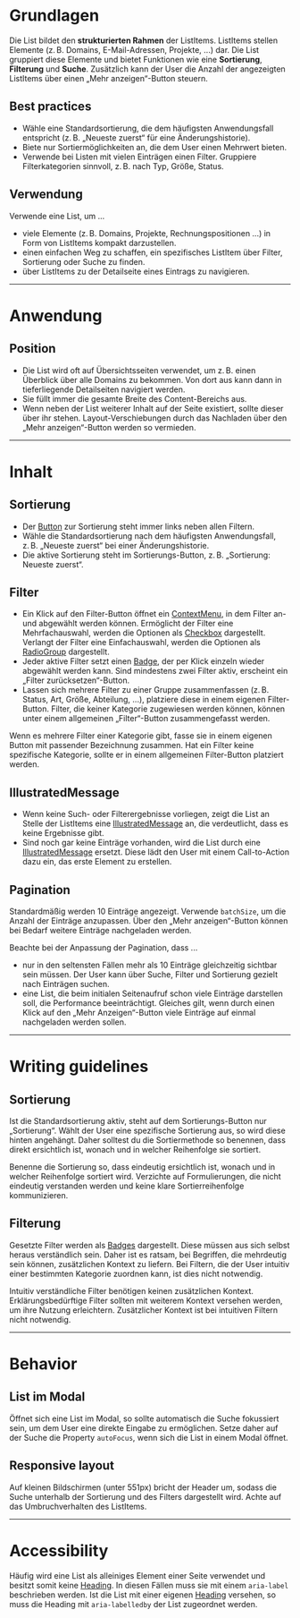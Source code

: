 # Grundlagen

Die List bildet den **strukturierten Rahmen** der ListItems. ListItems stellen
Elemente (z. B. Domains, E-Mail-Adressen, Projekte, ...) dar. Die List gruppiert
diese Elemente und bietet Funktionen wie eine **Sortierung**, **Filterung** und
**Suche**. Zusätzlich kann der User die Anzahl der angezeigten ListItems über
einen „Mehr anzeigen“-Button steuern.

## Best practices

- Wähle eine Standardsortierung, die dem häufigsten Anwendungsfall entspricht
  (z. B. „Neueste zuerst“ für eine Änderungshistorie).
- Biete nur Sortiermöglichkeiten an, die dem User einen Mehrwert bieten.
- Verwende bei Listen mit vielen Einträgen einen Filter. Gruppiere
  Filterkategorien sinnvoll, z. B. nach Typ, Größe, Status.

## Verwendung

Verwende eine List, um ...

- viele Elemente (z. B. Domains, Projekte, Rechnungspositionen ...) in Form von
  ListItems kompakt darzustellen.
- einen einfachen Weg zu schaffen, ein spezifisches ListItem über Filter,
  Sortierung oder Suche zu finden.
- über ListItems zu der Detailseite eines Eintrags zu navigieren.

---

# Anwendung

## Position

- Die List wird oft auf Übersichtsseiten verwendet, um z. B. einen Überblick
  über alle Domains zu bekommen. Von dort aus kann dann in tieferliegende
  Detailseiten navigiert werden.
- Sie füllt immer die gesamte Breite des Content-Bereichs aus.
- Wenn neben der List weiterer Inhalt auf der Seite existiert, sollte dieser
  über ihr stehen. Layout-Verschiebungen durch das Nachladen über den „Mehr
  anzeigen“-Button werden so vermieden.

---

# Inhalt

## Sortierung

- Der [Button](/03-components/actions/button) zur Sortierung steht immer links
  neben allen Filtern.
- Wähle die Standardsortierung nach dem häufigsten Anwendungsfall, z. B.
  „Neueste zuerst“ bei einer Änderungshistorie.
- Die aktive Sortierung steht im Sortierungs-Button, z. B. „Sortierung: Neueste
  zuerst“.

## Filter

- Ein Klick auf den Filter-Button öffnet ein
  [ContextMenu](/03-components/actions/context-menu), in dem Filter an- und
  abgewählt werden können. Ermöglicht der Filter eine Mehrfachauswahl, werden
  die Optionen als [Checkbox](/03-components/form-controls/checkbox)
  dargestellt. Verlangt der Filter eine Einfachauswahl, werden die Optionen als
  [RadioGroup](/03-components/form-controls/radio-group) dargestellt.
- Jeder aktive Filter setzt einen [Badge](/03-components/status/badge), der per
  Klick einzeln wieder abgewählt werden kann. Sind mindestens zwei Filter aktiv,
  erscheint ein „Filter zurücksetzen“-Button.
- Lassen sich mehrere Filter zu einer Gruppe zusammenfassen (z. B. Status, Art,
  Größe, Abteilung, ...), platziere diese in einem eigenen Filter-Button.
  Filter, die keiner Kategorie zugewiesen werden können, können unter einem
  allgemeinen „Filter“-Button zusammengefasst werden.

<DoAndDont>
  <Do example="filterCategory">
    Wenn es mehrere Filter einer Kategorie gibt, fasse sie in einem eigenen
    Button mit passender Bezeichnung zusammen.
  </Do>
  <Do example="filterGeneralCategory">
    Hat ein Filter keine spezifische Kategorie, sollte er in einem allgemeinen
    Filter-Button platziert werden.
  </Do>
</DoAndDont>

## IllustratedMessage

- Wenn keine Such- oder Filterergebnisse vorliegen, zeigt die List an Stelle der
  ListItems eine
  [IllustratedMessage](/03-components/content/illustrated-message) an, die
  verdeutlicht, dass es keine Ergebnisse gibt.
- Sind noch gar keine Einträge vorhanden, wird die List durch eine
  [IllustratedMessage](/03-components/content/illustrated-message) ersetzt.
  Diese lädt den User mit einem Call-to-Action dazu ein, das erste Element zu
  erstellen.

## Pagination

Standardmäßig werden 10 Einträge angezeigt. Verwende `batchSize`, um die Anzahl
der Einträge anzupassen. Über den „Mehr anzeigen“-Button können bei Bedarf
weitere Einträge nachgeladen werden.

Beachte bei der Anpassung der Pagination, dass ...

- nur in den seltensten Fällen mehr als 10 Einträge gleichzeitig sichtbar sein
  müssen. Der User kann über Suche, Filter und Sortierung gezielt nach Einträgen
  suchen.
- eine List, die beim initialen Seitenaufruf schon viele Einträge darstellen
  soll, die Performance beeinträchtigt. Gleiches gilt, wenn durch einen Klick
  auf den „Mehr Anzeigen“-Button viele Einträge auf einmal nachgeladen werden
  sollen.

---

# Writing guidelines

## Sortierung

Ist die Standardsortierung aktiv, steht auf dem Sortierungs-Button nur
„Sortierung“. Wählt der User eine spezifische Sortierung aus, so wird diese
hinten angehängt. Daher solltest du die Sortiermethode so benennen, dass direkt
ersichtlich ist, wonach und in welcher Reihenfolge sie sortiert.

<DoAndDont>
  <Do example="sortingDo">
    Benenne die Sortierung so, dass eindeutig ersichtlich ist, wonach und in
    welcher Reihenfolge sortiert wird.
  </Do>
  <Dont example="sortingDont">
    Verzichte auf Formulierungen, die nicht eindeutig verstanden werden und
    keine klare Sortierreihenfolge kommunizieren.
  </Dont>
</DoAndDont>

## Filterung

Gesetzte Filter werden als [Badges](/03-components/status/badge) dargestellt.
Diese müssen aus sich selbst heraus verständlich sein. Daher ist es ratsam, bei
Begriffen, die mehrdeutig sein können, zusätzlichen Kontext zu liefern. Bei
Filtern, die der User intuitiv einer bestimmten Kategorie zuordnen kann, ist
dies nicht notwendig.

<Do example="namingDo">
  Intuitiv verständliche Filter benötigen keinen zusätzlichen Kontext.
  Erklärungsbedürftige Filter sollten mit weiterem Kontext versehen werden, um
  ihre Nutzung erleichtern.
</Do>

<Dont example="namingDont">
  Zusätzlicher Kontext ist bei intuitiven Filtern nicht notwendig.
</Dont>

---

# Behavior

## List im Modal

Öffnet sich eine List im Modal, so sollte automatisch die Suche fokussiert sein,
um dem User eine direkte Eingabe zu ermöglichen. Setze daher auf der Suche die
Property `autoFocus`, wenn sich die List in einem Modal öffnet.

## Responsive layout

Auf kleinen Bildschirmen (unter 551px) bricht der Header um, sodass die Suche
unterhalb der Sortierung und des Filters dargestellt wird. Achte auf das
Umbruchverhalten des ListItems.

<Info heading="Mobile Variante" mobile example="mobile" />

---

# Accessibility

Häufig wird eine List als alleiniges Element einer Seite verwendet und besitzt
somit keine [Heading](/03-components/content/heading). In diesen Fällen muss sie
mit einem `aria-label` beschrieben werden. Ist die List mit einer eigenen
[Heading](/03-components/content/heading) versehen, so muss die Heading mit
`aria-labelledby` der List zugeordnet werden.
